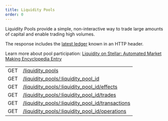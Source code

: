 ```yaml
---
title: Liquidity Pools
order: 0
---
```



Liquidity Pools provide a simple, non-interactive way to trade large amounts of capital and enable trading high volumes.

The response includes the [latest ledger](../../structure/consistency.mdx) known in an HTTP header.

Learn more about pool participation: [Liquidity on Stellar: Automated Market Making Encyclopedia Entry](../../../../../../learn/encyclopedia/sdex/liquidity-on-stellar-sdex-liquidity-pools.mdx#amms)

<EndpointsTable title="Endpoints">

|  |  |
| --- | --- |
| GET | [/liquidity_pools](../../list-liquidity-pools.api.mdx) |
| GET | [/liquidity_pools/:liquidity_pool_id](../../retrieve-a-liquidity-pool.api.mdx) |
| GET | [/liquidity_pools/:liquidity_pool_id/effects](../../retrieve-related-effects.api.mdx) |
| GET | [/liquidity_pools/:liquidity_pool_id/trades](../../retrieve-related-trades.api.mdx) |
| GET | [/liquidity_pools/:liquidity_pool_id/transactions](../../lp-retrieve-related-transactions.api.mdx) |
| GET | [/liquidity_pools/:liquidity_pool_id/operations](../../lp-retrieve-related-operations.api.mdx) |

</EndpointsTable>
